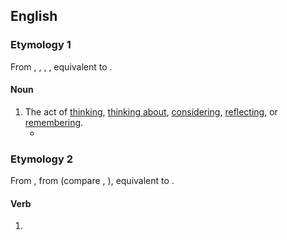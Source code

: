 ==English==

===Etymology 1===
From {{inh|en|enm|bithenking}}, {{m|enm|bithenkyng}}, {{m|enm|bithenkynge}}, {{m|enm|beþenchinge}}, equivalent to {{af|en|bethink|-ing}}.

====Noun====
{{en-noun|~}}

# The act of [[thinking]], [[think about|thinking about]], [[considering]], [[reflecting]], or [[remembering]].
#* {{quote-text|en|year=2013|author=Richard Polt|title=The Emergency of Being|passage=I propose that we can approach '''bethinking''' as ''the event of thinking the event''.}}

===Etymology 2===
From {{inh|en|enm|bythenkynge}}, from {{inh|en|ang|*beþenċende}} (compare {{cog|ang|embeþenċende}}, {{m|ang|ymbeþenċende}}), equivalent to {{af|en|bethink|-ing}}.

====Verb====
{{head|en|verb form}}

# {{present participle of|en|bethink|nocat=1}}